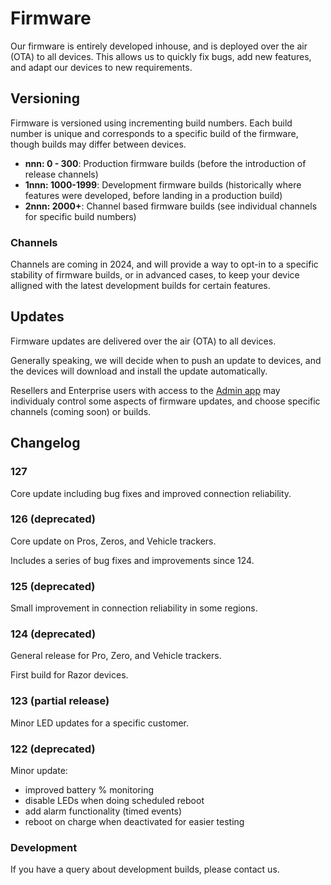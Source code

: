 # Firmware

Our firmware is entirely developed inhouse, and is deployed over the air (OTA) to all devices.
This allows us to quickly fix bugs, add new features, and adapt our devices to new requirements.

## Versioning

Firmware is versioned using incrementing build numbers.
Each build number is unique and corresponds to a specific build of the firmware, though builds may differ between devices.

- **nnn: 0 - 300**: Production firmware builds (before the introduction of release channels)
- **1nnn: 1000-1999**: Development firmware builds (historically where features were developed, before landing in a production build)
- **2nnn: 2000+**: Channel based firmware builds (see individual channels for specific build numbers)

### Channels

Channels are coming in 2024, and will provide a way to opt-in to a specific stability of firmware builds, or in advanced cases, to keep your device alligned with the latest development builds for certain features.

## Updates

Firmware updates are delivered over the air (OTA) to all devices.

Generally speaking, we will decide when to push an update to devices, and the devices will download and install the update automatically.

Resellers and Enterprise users with access to the [Admin app](/apps/admin) may individualy control some aspects of firmware updates, and choose specific channels (coming soon) or builds.

## Changelog

### 127

Core update including bug fixes and improved connection reliability.

### 126 (deprecated)

Core update on Pros, Zeros, and Vehicle trackers.

Includes a series of bug fixes and improvements since 124.

### 125 (deprecated)

Small improvement in connection reliability in some regions.

### 124 (deprecated)

General release for Pro, Zero, and Vehicle trackers.

First build for Razor devices.

### 123 (partial release)

Minor LED updates for a specific customer.

### 122 (deprecated)

Minor update:
 - improved battery % monitoring
 - disable LEDs when doing scheduled reboot
 - add alarm functionality (timed events)
 - reboot on charge when deactivated for easier testing

### Development

If you have a query about development builds, please contact us.
